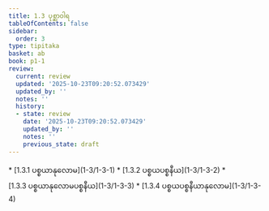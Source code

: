 ```yaml
---
title: 1.3 ပုစ္ဆာဝါရ
tableOfContents: false
sidebar:
  order: 3
type: tipitaka
basket: ab
book: p1-1
review:
  current: review
  updated: '2025-10-23T09:20:52.073429'
  updated_by: ''
  notes: ''
  history:
  - state: review
    date: '2025-10-23T09:20:52.073429'
    updated_by: ''
    notes: ''
    previous_state: draft
---
```



<ReviewStatus review={frontmatter.review} showDetails={true} />

<HypothesisAnnotation frontmatter={frontmatter} />

<DynamicBreadcrumb />



<TableOfContents book="p1-1" section="1.3">
* [1.3.1 ပစ္စယာနုလောမ](1-3/1-3-1)
* [1.3.2 ပစ္စယပစ္စနီယ](1-3/1-3-2)
* [1.3.3 ပစ္စယာနုလောမပစ္စနီယ](1-3/1-3-3)
* [1.3.4 ပစ္စယပစ္စနီယာနုလောမ](1-3/1-3-4)
</TableOfContents>